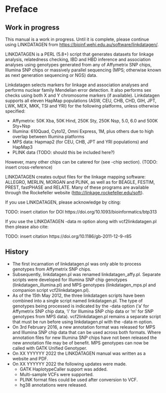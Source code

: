 # Preface {.unnumbered}

:::{.callout-warning}
## Work in progress
This manual is a work in progress. 
Until it is complete, please continue using LINKDATAGEN from
<https://bioinf.wehi.edu.au/software/linkdatagen/>.
:::

LINKDATAGEN is a PERL (5.8+) script that generates datasets for linkage analysis, relatedness checking, IBD and HBD inference and association analyses using genotypes generated from any of Affymetrix SNP chips, Illumina SNP chips or massively parallel sequencing (MPS; otherwise known as next generation sequencing or NGS) data.

Linkdatagen selects markers for linkage and association analyses and performs nuclear family Mendelian error detection. It also performs sex checks using both X and Y chromosome markers (if available). Linkdatagen supports all eleven HapMap populations (ASW, CEU, CHB, CHD, GIH, JPT, LWK, MEX, MKK, TSI and YRI) for the following platforms, unless otherwise specified:

-   Affymetrix: 50K Xba, 50K Hind, 250K Sty, 250K Nsp, 5.0, 6.0 and 500K Sty+Nsp
-   Illumina: 610Quad, Cyto12, Omni Express, 1M, plus others due to high overlap between Illumina platforms
-   MPS data: Hapmap2 (for CEU, CHB, JPT and YRI populations) and HapMap3
-   PLINK data (TODO: should this be included here?)

However, many other chips can be catered for (see -chip section). (TODO: insert cross-reference)

LINKDATAGEN creates output files for the linkage mapping software: ALLEGRO, MERLIN, MORGAN and PLINK, as well as for BEAGLE, FESTIM, PREST, fastPHASE and RELATE. Many of these programs are available through the Rockefeller website (<http://linkage.rockefeller.edu/soft>).

If you use LINKDATAGEN, please acknowledge by citing:

TODO: insert citation for DOI https://doi.org/10.1093/bioinformatics/btp313

If you use the LINKDATAGEN -data m option along with vcf2linkdatagen.pl then please also cite:

TODO: insert citation https://doi.org/10.1186/gb-2011-12-9-r85


## History

* The first incarnation of linkdatagen.pl was only able to process genotypes from Affymetrix SNP chips.
* Subsequently, linkdatagen.pl was renamed linkdatagen_affy.pl. Separate scripts were developed for Illumina SNP chip genotypes (linkdatagen_illumina.pl) and MPS genotypes (linkdatagen_mps.pl and companion script vcf2linkdatagen.pl).
* As of the 15th May 2012, the three linkdatagen scripts have been combined into a single script named linkdatagen.pl. The type of genotypes being processed is indicated by the -data option ('a' for Affymetrix SNP chip data, 'i' for Illumina SNP chip data or 'm' for SNP genotypes from MPS data). vcf2linkdatagen.pl remains a separate script that must be run before using linkdatagen.pl with the -data m option.
* On 3rd February 2016, a new annotation format was released for MPS and Illumina SNP chip data that can be used across both formats. Where annotation files for new Illumina SNP chips have not been released the new annotation file may be of benefit. MPS genotypes can now be called with GATK Unified Genotyper.
* On XX YYYYYY 2022 the LINKDATAGEN manual was written as a website and PDF.
* On XX YYYYYY 2022 the following updates were made.
  * GATK HaplotypeCaller support was added.
  * Multi-sample VCFs were supported.
  * PLINK format files could be used after conversion to VCF.
  * hg38 annotations were released.
